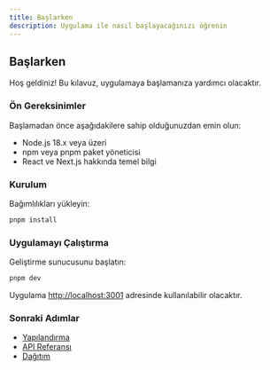 ```yaml
---
title: Başlarken
description: Uygulama ile nasıl başlayacağınızı öğrenin
---
```


## Başlarken

Hoş geldiniz! Bu kılavuz, uygulamaya başlamanıza yardımcı olacaktır.

### Ön Gereksinimler

Başlamadan önce aşağıdakilere sahip olduğunuzdan emin olun:

- Node.js 18.x veya üzeri
- npm veya pnpm paket yöneticisi
- React ve Next.js hakkında temel bilgi

### Kurulum

Bağımlılıkları yükleyin:

```bash
pnpm install
```

### Uygulamayı Çalıştırma

Geliştirme sunucusunu başlatın:

```bash
pnpm dev
```

Uygulama [http://localhost:3001](http://localhost:3001) adresinde kullanılabilir olacaktır.

### Sonraki Adımlar

- [Yapılandırma](/tr/docs/configuration)
- [API Referansı](/tr/docs/api-reference)
- [Dağıtım](/tr/docs/deployment)
